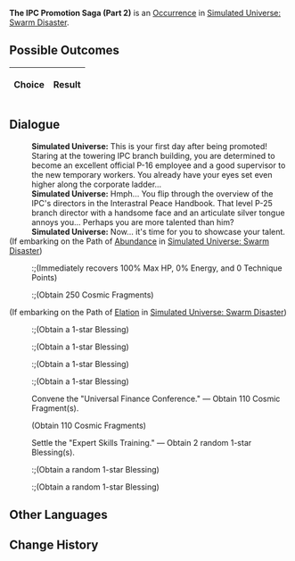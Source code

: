 {{Simulated Universe Event Infobox
|title         = The IPC Promotion Saga (Part 2)
|image         = Random Event Bond.png
|type          =
|domains_su    = 
|domains_ext   = 
|domains_swarm = Occurrence
|domains_gng   = 
|requirements  =
|prev          = {{tx}}
|next          = {{tx}}
|indexRewards  =
|characters    = 
}}
'''The IPC Promotion Saga (Part 2)''' is an [[Simulated Universe/Occurrence|Occurrence]] in [[Simulated Universe: Swarm Disaster]].

==Possible Outcomes==
{| class="article-table"
!Choice
!Result

|}

<!--
==Gameplay Notes==

-->
==Dialogue==
{{Dialogue Start}}
:'''Simulated Universe:''' This is your first day after being promoted! Staring at the towering IPC branch building, you are determined to become an excellent official P-16 employee and a good supervisor to the new temporary workers. You already have your eyes set even higher along the corporate ladder...
:'''Simulated Universe:''' Hmph... You flip through the overview of the IPC's directors in the Interastral Peace Handbook. That level P-25 branch director with a handsome face and an articulate silver tongue annoys you... Perhaps you are more talented than him?
:'''Simulated Universe:''' Now... it's time for you to showcase your talent.
;(If embarking on the Path of [[Simulated Universe/Paths#Abundance|Abundance]] in [[Simulated Universe: Swarm Disaster]])
:{{SU Special Dialogue|Abundance|Care for the physical and mental health of the temporary workers.|Receive 250 Cosmic Fragments: All characters restore HP equal to 100% of their respective max HP.}}
::;(Immediately recovers 100% Max HP, 0% Energy, and 0 Technique Points)
::;(Obtain 250 Cosmic Fragments)
;(If embarking on the Path of [[Simulated Universe/Paths#Elation|Elation]] in [[Simulated Universe: Swarm Disaster]])
:{{SU Special Dialogue|Elation|Fully book the following week with the Interspecies Bonding Party!|Obtain 4 Blessing(s) of 1-star rarity.}}
::;(Obtain a 1-star Blessing)
::;(Obtain a 1-star Blessing)
::;(Obtain a 1-star Blessing)
::;(Obtain a 1-star Blessing)
:{{DIcon|Star}} Convene the "Universal Finance Conference." &mdash; Obtain 110 Cosmic Fragment(s).
:;(Obtain 110 Cosmic Fragments)
:{{DIcon|Star}} Settle the "Expert Skills Training." &mdash; Obtain 2 random 1-star Blessing(s).
::;(Obtain a random 1-star Blessing)
::;(Obtain a random 1-star Blessing)
{{Dialogue End}}

==Other Languages==
{{Other Languages
|en    = The IPC Promotion Saga (Part 2)
|zhs   = 星际和平公司「升职记」（其二）
|zht   = 星際和平公司「升職記」（其二）
|ja    = スターピースカンパニー「昇進記」（2）
|ko    = 스타피스 컴퍼니 「승진기」 (2)
|es    = La saga del ascenso de la Corporación II
|fr    = Saga de la CPI (partie 2)
|ru    = Сага о карьере в КММ II
|th    = "บันทึกการเลื่อนตำแหน่ง" องค์กรสันติภาพแห่งดวงดาว (2)
|vi    = Công Ty Hành Tinh Hòa Bình "Nhật Ký Thăng Chức" 2
|de    = Die IFK-Beförderungsgeschichte (Teil 2)
|id    = Kisah Promosi IPC (2)
|pt    = A Saga de Promoção da CPI (Parte 2)
}}

==Change History==
{{Change History|1.0}}
